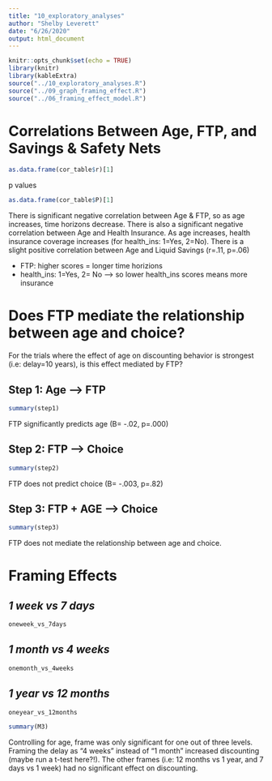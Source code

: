 ```yaml
---
title: "10_exploratory_analyses"
author: "Shelby Leverett"
date: "6/26/2020"
output: html_document
---
```


```r
knitr::opts_chunk$set(echo = TRUE)
library(knitr)
library(kableExtra)
source("../10_exploratory_analyses.R")
source("../09_graph_framing_effect.R")
source("../06_framing_effect_model.R")
```

# Correlations Between Age, FTP, and Savings & Safety Nets

```r
as.data.frame(cor_table$r)[1]
```
p values
```r
as.data.frame(cor_table$P)[1]
```
There is significant negative correlation between Age & FTP, so as age increases, time horizons decrease. 
There is also a significant negative correlation between Age and Health Insurance. As age increases, health insurance coverage increases (for health_ins: 1=Yes, 2=No).
There is a slight positive correlation between Age and Liquid Savings (r=.11, p=.06)

- FTP: higher scores = longer time horizions
- health_ins: 1=Yes, 2= No --> so lower health_ins scores means more insurance

# Does FTP mediate the relationship between age and choice?

For the trials where the effect of age  on discounting behavior is strongest (i.e: delay=10 years), is this effect mediated by FTP?

## Step 1: Age --> FTP

```r
summary(step1)
```
FTP significantly predicts age (B= -.02, p=.000)

## Step 2: FTP --> Choice
```r
summary(step2)
```
FTP does not predict choice (B= -.003, p=.82)

## Step 3: FTP + AGE --> Choice
```r
summary(step3)
```

FTP does not mediate the relationship between age and choice.

# Framing Effects

## *1 week vs 7 days*

```r
oneweek_vs_7days
```

## *1 month vs 4 weeks*

```r
onemonth_vs_4weeks
```

## *1 year vs 12 months*

```r
oneyear_vs_12months
```

```r
summary(M3)
```

Controlling for age, frame was only significant for one out of three levels. Framing the delay as "4 weeks" instead of "1 month" increased discounting (maybe run a t-test here?!). The other frames (i.e: 12 months vs 1 year, and 7 days vs 1 week) had no significant effect on discounting.